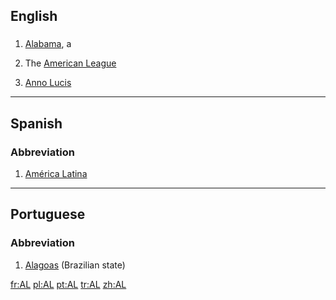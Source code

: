 ==English==

==={{Abbreviation}}===
#[[Alabama]], a {{USstate}}
#{{baseball}} The [[American League]]
#[[Anno Lucis]]
----

==Spanish==
===Abbreviation===
#[[América Latina]]
----
==Portuguese==
===Abbreviation===
#[[Alagoas]] (Brazilian state)

[[fr:AL]]
[[pl:AL]]
[[pt:AL]]
[[tr:AL]]
[[zh:AL]]